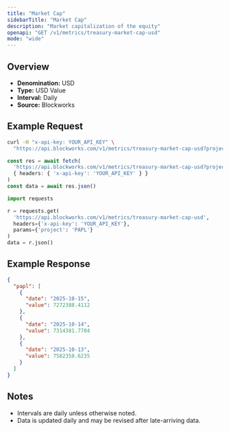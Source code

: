 ```yaml
---
title: "Market Cap"
sidebarTitle: "Market Cap"
description: "Market capitalization of the equity"
openapi: "GET /v1/metrics/treasury-market-cap-usd"
mode: "wide"
---
```


## Overview

- **Denomination:** USD
- **Type:** USD Value
- **Interval:** Daily
- **Source:** Blockworks

## Example Request

<CodeGroup>

```bash cURL
curl -H "x-api-key: YOUR_API_KEY" \
  "https://api.blockworks.com/v1/metrics/treasury-market-cap-usd?project=PAPL"
```

```typescript TypeScript
const res = await fetch(
  'https://api.blockworks.com/v1/metrics/treasury-market-cap-usd?project=PAPL',
  { headers: { 'x-api-key': 'YOUR_API_KEY' } }
)
const data = await res.json()
```

```python Python
import requests

r = requests.get(
  'https://api.blockworks.com/v1/metrics/treasury-market-cap-usd',
  headers={'x-api-key': 'YOUR_API_KEY'},
  params={'project': 'PAPL'}
)
data = r.json()
```

</CodeGroup>

## Example Response

```json
{
  "papl": [
    {
      "date": "2025-10-15",
      "value": 7272388.4112
    },
    {
      "date": "2025-10-14",
      "value": 7314381.7704
    },
    {
      "date": "2025-10-13",
      "value": 7582358.6235
    }
  ]
}
```

## Notes
- Intervals are daily unless otherwise noted.
- Data is updated daily and may be revised after late-arriving data.